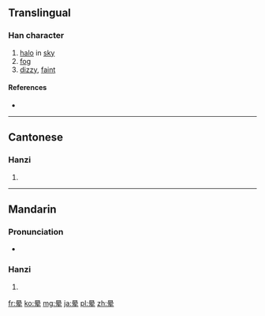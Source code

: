 {{also|暈}}
==Translingual==

===Han character===
{{Han char|rn=72|rad=日|as=06|sn=10|four=|canj=日月大手 (ABKQ)|ids=⿳[[日]][[冖]][[车]]}}

# [[halo]] in [[sky]]
# [[fog]]
# [[dizzy]], [[faint]]

====References====
* {{Han ref|kx=0495.241|hdz=21509.080|uh=6655|ud=26197}}

----

==Cantonese==

===Hanzi===
{{yue-hanzi|jyut=|y=wan4|tra=暈}}

# {{defn|lang=yue|sort=日06}}

----

==Mandarin==

===Pronunciation===
* {{audio|Zh-yun.ogg|Audio|lang=cmn}}

===Hanzi===
{{cmn-hanzi|tra=暈|pin=[[yūn]] ([[yun1]]), [[yùn]] ([[yun4]])|wg=yün<sup>1</sup>, yün<sup>4</sup>}}

# {{defn|lang=cmn|sort=日06}}

[[fr:晕]]
[[ko:晕]]
[[mg:晕]]
[[ja:晕]]
[[pl:晕]]
[[zh:晕]]